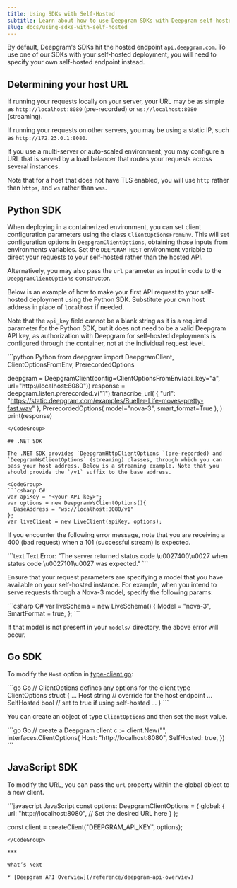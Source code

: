 ```yaml
---
title: Using SDKs with Self-Hosted
subtitle: Learn about how to use Deepgram SDKs with Deepgram self-hosted deployments.
slug: docs/using-sdks-with-self-hosted
---
```



By default, Deepgram's SDKs hit the hosted endpoint `api.deepgram.com`. To use one of our SDKs with your self-hosted deployment, you will need to specify your own self-hosted endpoint instead.

## Determining your host URL

If running your requests locally on your server, your URL may be as simple as `http://localhost:8080` (pre-recorded) or `ws://localhost:8080` (streaming).

If running your requests on other servers, you may be using a static IP, such as `http://172.23.0.1:8080`.

If you use a multi-server or auto-scaled environment, you may configure a URL that is served by a load balancer that routes your requests across several instances.

Note that for a host that does not have TLS enabled, you will use `http` rather than `https`, and `ws` rather than `wss`.

## Python SDK

When deploying in a containerized environment, you can set client configuration parameters using the class `ClientOptionsFromEnv`. This will set configuration options in `DeepgramClientOptions`, obtaining those inputs from environments variables. Set the `DEEPGRAM_HOST` environment variable to direct your requests to your self-hosted rather than the hosted API.

Alternatively, you may also pass the `url` parameter as input in code to the `DeepgramClientOptions` constructor.

Below is an example of how to make your first API request to your self-hosted deployment using the Python SDK. Substitute your own host address in place of `localhost` if needed.

Note that the `api_key` field cannot be a blank string as it is a required parameter for the Python SDK, but it does not need to be a valid Deepgram API key, as authorization with Deepgram for self-hosted deployments is configured through the container, not at the individual request level.

<CodeGroup>
  ```python Python
  from deepgram import DeepgramClient, ClientOptionsFromEnv, PrerecordedOptions

  deepgram = DeepgramClient(config=ClientOptionsFromEnv(api_key="a", url="http://localhost:8080"))
  response = deepgram.listen.prerecorded.v("1").transcribe_url(
    {
      "url": "https://static.deepgram.com/examples/Bueller-Life-moves-pretty-fast.wav"
    },
    PrerecordedOptions(
      model="nova-3",
      smart_format=True
    ),
  )
  print(response)
  ```
</CodeGroup>

## .NET SDK

The .NET SDK provides `DeepgramHttpClientOptions `(pre-recorded) and `DeepgramWsClientOptions` (streaming) classes, through which you can pass your host address. Below is a streaming example. Note that you should provide the `/v1` suffix to the base address.

<CodeGroup>
  ```csharp C#
  var apiKey = "<your API key>";
  var options = new DeepgramWsClientOptions(){
    BaseAddress = "ws://localhost:8080/v1"
  };
  var liveClient = new LiveClient(apiKey, options);
  ```
</CodeGroup>

If you encounter the following error message, note that you are receiving a 400 (bad request) when a 101 (successful stream) is expected.

<CodeGroup>
  ```text Text
  Error: "The server returned status code \u0027400\u0027 when status code \u0027101\u0027 was expected."
  ```
</CodeGroup>

Ensure that your request parameters are specifying a model that you have available on your self-hosted instance. For example, when you intend to serve requests through a Nova-3 model, specify the following params:

<CodeGroup>
  ```csharp C#
  var liveSchema = new LiveSchema()
  {
    Model = "nova-3",
    SmartFormat = true,
  };
  ```
</CodeGroup>

If that model is not present in your `models/` directory, the above error will occur.

## Go SDK

To modify the `Host` option in [type-client.go](https://github.com/deepgram/deepgram-go-sdk/blob/v1.3.6/pkg/client/interfaces/types-client.go):

<CodeGroup>
  ```go Go
  // ClientOptions defines any options for the client
  type ClientOptions struct {
  	...
  	Host       string // override for the host endpoint
  	...
  	SelfHosted bool   // set to true if using self-hosted
    ...
  }
  ```
</CodeGroup>

You can create an object of type `ClientOptions` and then set the `Host` value.

<CodeGroup>
  ```go Go
  	// create a Deepgram client
  	c := client.New("", interfaces.ClientOptions{
  		Host: "http://localhost:8080",
      SelfHosted: true,
  	})
  ```
</CodeGroup>

## JavaScript SDK

To modify the URL, you can pass the `url` property within the global object to a new client.

<CodeGroup>
  ```javascript JavaScript
  const options: DeepgramClientOptions = {
    global: {
      url: "http://localhost:8080", // Set the desired URL here
    }
  };

  const client = createClient("DEEPGRAM_API_KEY", options);
  ```
</CodeGroup>

***

What’s Next

* [Deepgram API Overview](/reference/deepgram-api-overview)
